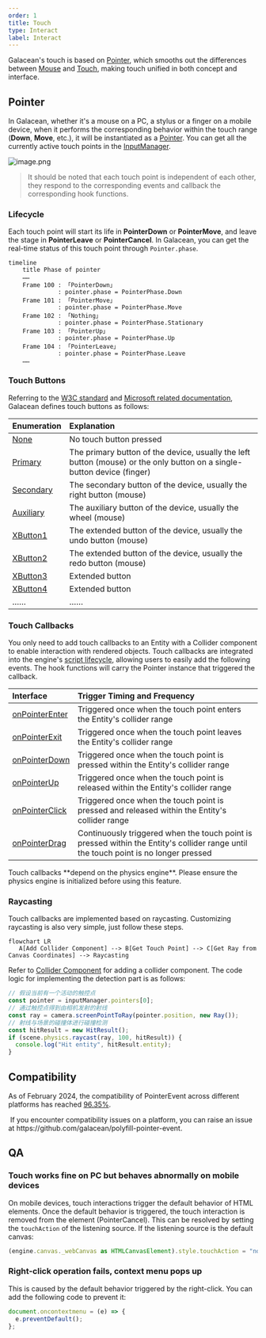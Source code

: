 ```yaml
---
order: 1
title: Touch
type: Interact
label: Interact
---
```


Galacean's touch is based on [Pointer](https://www.w3.org/TR/pointerevents3/), which smooths out the differences between [Mouse](https://developer.mozilla.org/zh-CN/docs/Web/API/MouseEvent) and [Touch](https://developer.mozilla.org/zh-CN/docs/Web/API/TouchEvent), making touch unified in both concept and interface.

## Pointer

In Galacean, whether it's a mouse on a PC, a stylus or a finger on a mobile device, when it performs the corresponding behavior within the touch range (**Down**, **Move**, etc.), it will be instantiated as a [Pointer](/apis/core/#Pointer). You can get all the currently active touch points in the [InputManager](/apis/core/#InputManager).

<img src="https://mdn.alipayobjects.com/huamei_yo47yq/afts/img/A*k6_aRKNVxGkAAAAAAAAAAAAADhuCAQ/original" alt="image.png"  />

> It should be noted that each touch point is independent of each other, they respond to the corresponding events and callback the corresponding hook functions.

### Lifecycle

Each touch point will start its life in **PointerDown** or **PointerMove**, and leave the stage in **PointerLeave** or **PointerCancel**. In Galacean, you can get the real-time status of this touch point through `Pointer.phase`.

```mermaid
timeline
    title Phase of pointer
    ……
    Frame 100 : 「PointerDown」
              : pointer.phase = PointerPhase.Down
    Frame 101 : 「PointerMove」
              : pointer.phase = PointerPhase.Move
    Frame 102 : 「Nothing」
              : pointer.phase = PointerPhase.Stationary
    Frame 103 : 「PointerUp」
              : pointer.phase = PointerPhase.Up
    Frame 104 : 「PointerLeave」
              : pointer.phase = PointerPhase.Leave
    ……
```

### Touch Buttons

Referring to the [W3C standard](https://www.w3.org/TR/uievents/#dom-mouseevent-button) and [Microsoft related documentation](https://learn.microsoft.com/en-us/dotnet/api/system.windows.input.mousebutton?view=windowsdesktop-6.0), Galacean defines touch buttons as follows:

| Enumeration                                      | Explanation                                                      |
| :---------------------------------------------- | :--------------------------------------------------------------- |
| [None](/apis/core/#PointerButton-None)        | No touch button pressed                                          |
| [Primary](/apis/core/#PointerButton-Primary)  | The primary button of the device, usually the left button (mouse) or the only button on a single-button device (finger) |
| [Secondary](/apis/core/#PointerButton-Secondary) | The secondary button of the device, usually the right button (mouse) |
| [Auxiliary](/apis/core/#PointerButton-Auxiliary) | The auxiliary button of the device, usually the wheel (mouse)    |
| [XButton1](/apis/core/#PointerButton-XButton1) | The extended button of the device, usually the undo button (mouse) |
| [XButton2](/apis/core/#PointerButton-XButton2) | The extended button of the device, usually the redo button (mouse) |
| [XButton3](/apis/core/#PointerButton-XButton3) | Extended button                                                  |
| [XButton4](/apis/core/#PointerButton-XButton4) | Extended button                                                  |
| ……                                              | ……                                                               |


### Touch Callbacks

You only need to add touch callbacks to an Entity with a Collider component to enable interaction with rendered objects. Touch callbacks are integrated into the engine's [script lifecycle](/en/docs/script/class/#脚本生命周期), allowing users to easily add the following events. The hook functions will carry the Pointer instance that triggered the callback.

| Interface                                           | Trigger Timing and Frequency                                               |
| :-------------------------------------------------- | :------------------------------------------------------------------------- |
| [onPointerEnter](/apis/core/#Script-onPointerEnter) | Triggered once when the touch point enters the Entity's collider range     |
| [onPointerExit](/apis/core/#Script-onPointerExit)   | Triggered once when the touch point leaves the Entity's collider range     |
| [onPointerDown](/apis/core/#Script-onPointerDown)   | Triggered once when the touch point is pressed within the Entity's collider range |
| [onPointerUp](/apis/core/#Script-onPointerUp)       | Triggered once when the touch point is released within the Entity's collider range |
| [onPointerClick](/apis/core/#Script-onPointerClick) | Triggered once when the touch point is pressed and released within the Entity's collider range |
| [onPointerDrag](/apis/core/#Script-onPointerDrag)   | Continuously triggered when the touch point is pressed within the Entity's collider range until the touch point is no longer pressed |

<Callout type="info">
Touch callbacks **depend on the physics engine**. Please ensure the physics engine is initialized before using this feature.
</Callout>


### Raycasting

Touch callbacks are implemented based on raycasting. Customizing raycasting is also very simple, just follow these steps.

```mermaid
flowchart LR
   A[Add Collider Component] --> B[Get Touch Point] --> C[Get Ray from Canvas Coordinates] --> Raycasting
```

Refer to [Collider Component](/en/docs/physics/collider/) for adding a collider component. The code logic for implementing the detection part is as follows:

```typescript
// 假设当前有一个活动的触控点
const pointer = inputManager.pointers[0];
// 通过触控点得到由相机发射的射线
const ray = camera.screenPointToRay(pointer.position, new Ray());
// 射线与场景的碰撞体进行碰撞检测
const hitResult = new HitResult();
if (scene.physics.raycast(ray, 100, hitResult)) {
  console.log("Hit entity", hitResult.entity);
}
```

## Compatibility

As of February 2024, the compatibility of PointerEvent across different platforms has reached [96.35%](https://caniuse.com/?search=PointerEvent).

<Callout type="info">
️ If you encounter compatibility issues on a platform, you can raise an issue at https://github.com/galacean/polyfill-pointer-event.
</Callout>

## QA

### Touch works fine on PC but behaves abnormally on mobile devices

On mobile devices, touch interactions trigger the default behavior of HTML elements. Once the default behavior is triggered, the touch interaction is removed from the element (PointerCancel). This can be resolved by setting the `touchAction` of the listening source. If the listening source is the default canvas:

```typescript
(engine.canvas._webCanvas as HTMLCanvasElement).style.touchAction = "none";
```

### Right-click operation fails, context menu pops up

This is caused by the default behavior triggered by the right-click. You can add the following code to prevent it:

```typescript
document.oncontextmenu = (e) => {
  e.preventDefault();
};
```

